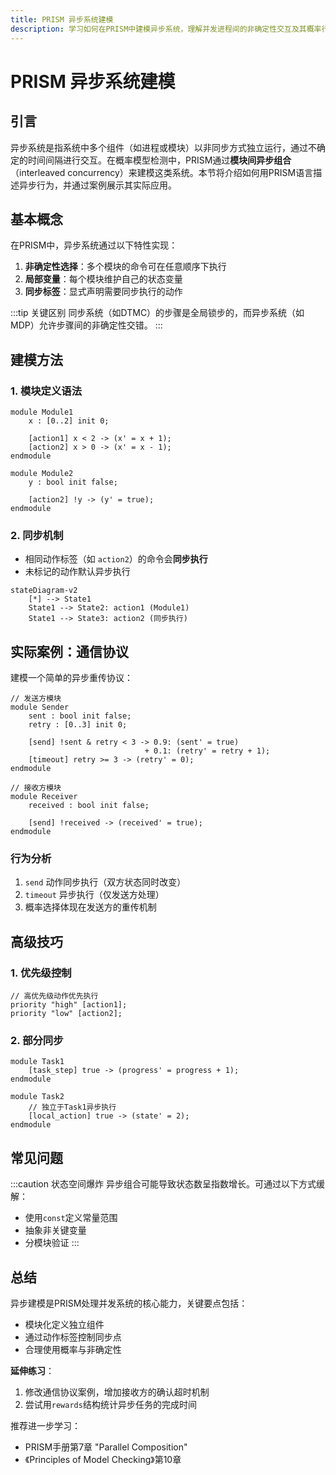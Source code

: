 ```yaml
---
title: PRISM 异步系统建模
description: 学习如何在PRISM中建模异步系统，理解并发进程间的非确定性交互及其概率行为分析。
---
```


# PRISM 异步系统建模

## 引言

异步系统是指系统中多个组件（如进程或模块）以非同步方式独立运行，通过不确定的时间间隔进行交互。在概率模型检测中，PRISM通过**模块间异步组合**（interleaved concurrency）来建模这类系统。本节将介绍如何用PRISM语言描述异步行为，并通过案例展示其实际应用。

## 基本概念

在PRISM中，异步系统通过以下特性实现：
1. **非确定性选择**：多个模块的命令可在任意顺序下执行
2. **局部变量**：每个模块维护自己的状态变量
3. **同步标签**：显式声明需要同步执行的动作

:::tip 关键区别
同步系统（如DTMC）的步骤是全局锁步的，而异步系统（如MDP）允许步骤间的非确定性交错。
:::

## 建模方法

### 1. 模块定义语法
```prism
module Module1
    x : [0..2] init 0;
    
    [action1] x < 2 -> (x' = x + 1);
    [action2] x > 0 -> (x' = x - 1);
endmodule

module Module2
    y : bool init false;
    
    [action2] !y -> (y' = true);
endmodule
```

### 2. 同步机制
- 相同动作标签（如 `action2`）的命令会**同步执行**
- 未标记的动作默认异步执行

```mermaid
stateDiagram-v2
    [*] --> State1
    State1 --> State2: action1 (Module1)
    State1 --> State3: action2 (同步执行)
```

## 实际案例：通信协议

建模一个简单的异步重传协议：
```prism
// 发送方模块
module Sender
    sent : bool init false;
    retry : [0..3] init 0;
    
    [send] !sent & retry < 3 -> 0.9: (sent' = true) 
                              + 0.1: (retry' = retry + 1);
    [timeout] retry >= 3 -> (retry' = 0);
endmodule

// 接收方模块
module Receiver
    received : bool init false;
    
    [send] !received -> (received' = true);
endmodule
```

### 行为分析
1. `send` 动作同步执行（双方状态同时改变）
2. `timeout` 异步执行（仅发送方处理）
3. 概率选择体现在发送方的重传机制

## 高级技巧

### 1. 优先级控制
```prism
// 高优先级动作优先执行
priority "high" [action1];
priority "low" [action2];
```

### 2. 部分同步
```prism
module Task1
    [task_step] true -> (progress' = progress + 1);
endmodule

module Task2
    // 独立于Task1异步执行
    [local_action] true -> (state' = 2);
endmodule
```

## 常见问题

:::caution 状态空间爆炸
异步组合可能导致状态数呈指数增长。可通过以下方式缓解：
- 使用`const`定义常量范围
- 抽象非关键变量
- 分模块验证
:::

## 总结

异步建模是PRISM处理并发系统的核心能力，关键要点包括：
- 模块化定义独立组件
- 通过动作标签控制同步点
- 合理使用概率与非确定性

**延伸练习**：
1. 修改通信协议案例，增加接收方的确认超时机制
2. 尝试用`rewards`结构统计异步任务的完成时间

推荐进一步学习：
- PRISM手册第7章 "Parallel Composition"
- 《Principles of Model Checking》第10章